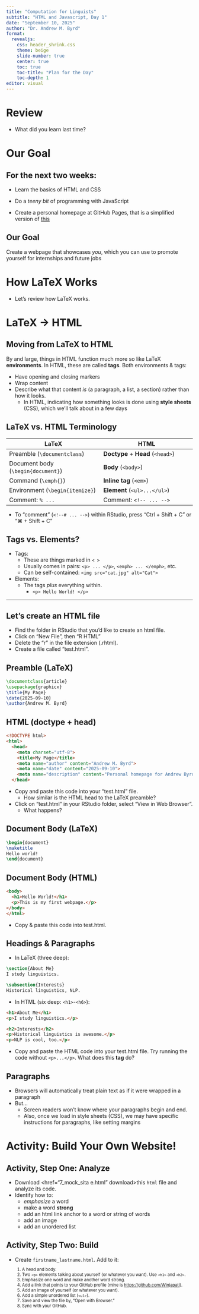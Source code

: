```yaml
---
title: "Computation for Linguists"
subtitle: "HTML and Javascript, Day 1"
date: "September 10, 2025"
author: "Dr. Andrew M. Byrd"
format:
  revealjs:
    css: header_shrink.css
    theme: beige
    slide-number: true
    center: true
    toc: true
    toc-title: "Plan for the Day"
    toc-depth: 1
editor: visual
---
```


# Review

-   What did you learn last time?

# Our Goal

## For the next two weeks:

-   Learn the basics of HTML and CSS

-   Do a *teeny bit* of programming with JavaScript

-   Create a personal homepage at GitHub Pages, that is a simplified version of [this](https://winjapati.github.io/ "link to Dr. Byrd's webpage")

::: callout-important
## Our Goal

Create a webpage that showcases *you*, which you can use to promote yourself for internships and future jobs
:::

# How LaTeX Works

-   Let's review how LaTeX works.

# LaTeX → HTML

## Moving from LaTeX to HTML

By and large, things in HTML function much more so like LaTeX **environments**. In HTML, these are called **tags**. Both environments & tags:

-   Have opening and closing markers
-   Wrap content
-   Describe what that content *is* (a paragraph, a list, a section) rather than how it looks.
    -   In HTML, indicating how something looks is done using **style sheets** (CSS), which we'll talk about in a few days

<!-- ## Moving from LaTeX to HTML -->

<!-- -   LaTeX: `\documentclass` / preamble -->

<!--     -   HTML: `<!DOCTYPE html>` + `<head>` -->

<!-- -   LaTeX:`\begin{document}...\end{document}` -->

<!--     -   HTML: `<body>...</body>` -->

<!-- -   LaTeX: **commands** like `\textbf{}` -->

<!--     -   HTML: **Tags** like `<strong>` -->

<!-- -   LaTeX: **environments** like `\itemize` -->

<!--     -   HTML: **container tags** like `<ul>` -->

## LaTeX vs. HTML Terminology

```{=html}
<style>
  .smaller { font-size: 80%; }
</style>
```

::: smaller
| **LaTeX**                          | **HTML**                          |
|------------------------------------|-----------------------------------|
| Preamble (`\documentclass`)        | **Doctype** + **Head** (`<head>`) |
| Document body (`\begin{document}`) | **Body** (`<body>`)               |
| Command (`\emph{}`)                | **Inline tag** (`<em>`)           |
| Environment (`\begin{itemize}`)    | **Element** (`<ul>...</ul>`)      |
| Comment: `% ...`                   | Comment: `<!-- ... -->`           |
:::

-   To "comment" (`<!--# ... -->`) within RStudio, press "Ctrl + Shift + C" or "⌘ + Shift + C"

## Tags vs. Elements?

-   Tags:
    -   These are things marked in `< >`
    -   Usually comes in pairs: `<p> ... </p>`, `<emph> ... </emph>`, etc.
    -   Can be self-contained: `<img src="cat.jpg" alt="Cat">`
-   Elements:
    -   The tags *plus* everything within.
        -   `<p> Hello World! </p>`

<!-- ------------------------------------------------------------------------ -->

<!-- ## The Big Picture -->

<!-- -   **Preamble** (`\documentclass`, packages, title info)\ -->

<!--     ↔ **`<!DOCTYPE html>`, `<head>`** -->

<!-- -   **Document body** (`\begin{document}...\end{document}`)\ -->

<!--     ↔ **`<body>...</body>`** -->

<!-- -   **Environments** (`\begin{itemize}`, `\begin{figure}`)\ -->

<!--     ↔ **block containers** (`<ul>`, `<figure>`, `<section>`) -->

<!-- -   **Commands** (`\textbf{}`, `\emph{}`)\ -->

<!--     ↔ **inline tags** (`<strong>`, `<em>`) -->

------------------------------------------------------------------------

## Let's create an HTML file

-   Find the folder in RStudio that you'd like to create an html file.
-   Click on "New File", then "R HTML"
-   Delete the "r" in the file extension (.rhtml).
-   Create a file called "test.html".

## Preamble (LaTeX)

``` latex
\documentclass{article}
\usepackage{graphicx}
\title{My Page}
\date{2025-09-10}
\author{Andrew M. Byrd}
```

## HTML (doctype + head)

```html
<!DOCTYPE html>
<html>
  <head>
    <meta charset="utf-8">
    <title>My Page</title>
    <meta name="author" content="Andrew M. Byrd">
    <meta name="date" content="2025-09-10">
    <meta name="description" content="Personal homepage for Andrew Byrd">
  </head>
```

-   Copy and paste this code into your "test.html" file.
    -   How similar is the HTML head to the LaTeX preamble?
-   Click on "test.html" in your RStudio folder, select "View in Web Browser".
    -   What happens?

## Document Body (LaTeX)

``` latex
\begin{document}
\maketitle
Hello world!
\end{document}
```

## Document Body (HTML)

```html
<body>
  <h1>Hello World!</h1>
  <p>This is my first webpage.</p>
</body>
</html>
```

-   Copy & paste this code into test.html.

## Headings & Paragraphs

-   In LaTeX (three deep):

``` latex
\section{About Me}
I study linguistics.

\subsection{Interests}
Historical linguistics, NLP.
```

-   In HTML (six deep: `<h1>`-`<h6>`):

``` html
<h1>About Me</h1>
<p>I study linguistics.</p>

<h2>Interests</h2>
<p>Historical linguistics is awesome.</p>
<p>NLP is cool, too.</p>
```

-   Copy and paste the HTML code into your test.html file. Try running the code without `<p>...</p>`. What does this **tag** do?

## Paragraphs

-   Browsers will automatically treat plain text as if it were wrapped in a paragraph
-   But...
    -   Screen readers won't know where your paragraphs begin and end.
    -   Also, once we load in style sheets (CSS), we may have specific instructions for paragraphs, like setting margins

<!-- ## Inline Emphasis (Commands ↔ Inline Tags) -->

<!-- ``` latex -->

<!-- \textbf{Important} and \emph{interesting}. -->

<!-- ``` -->

<!-- ``` html -->

<!-- <p><strong>Important</strong> and <em>interesting</em>.</p> -->

<!-- ``` -->

<!-- ``` latex -->

<!-- \textbf{Important} and \emph{interesting}. -->

<!-- ``` -->

<!-- ``` html -->

<!-- <p><strong>Important</strong> and <em>interesting</em>.</p> -->

<!-- ``` -->

<!-- ::: :::: -->

<!-- ::: -->

# Activity: Build Your Own Website!

## Activity, Step One: Analyze

-   Download <href="7_mock_sita e.html" download>this `html` file</a> and analyze its code.
-   Identify how to:
    -   <em> emphasize </em> a word
    -   make a word <strong> strong </strong>
    -   add an html link anchor to a word or string of words
    -   add an image
    -   add an unordered list

## Activity, Step Two: Build

-   Create `firstname_lastname.html`. Add to it: <span style="font-size:80%;">
    1.  A head and body.
    2.  Two `<p>` elements talking about yourself (or whatever you want). Use `<h1>` and `<h2>`.
    3.  Emphasize one word and make another word strong.
    4.  Add a link that points to your GitHub profile (mine is <https://github.com/Winjapati>).
    5.  Add an image of yourself (or whatever you want).
    6.  Add a simple unordered list (`<ul>`).
    7.  Save and view the file by, "Open with Browser."
    8.  Sync with your GitHub. </span>
